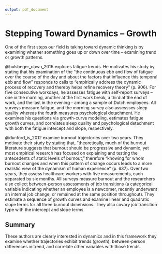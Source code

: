 ```yaml
---
output: pdf_document
---
```


# Stepping Toward Dynamics -- Growth

One of the first steps our field is taking toward dynamic thinking is by examining whether something goes up or down over time -- examining trend or growth patterns. 

@hulsheger_dawn_2016 explores fatigue trends. He motivates his study by stating that his examination of the "the continuous ebb and flow of fatigue over the course of the day and about the factors that influence this temporal ebb and flow" responds to calls to "empirically address the dynamic process of recovery and thereby helps refine recovery theory" (p. 906). For five consecutive workdays, he assesses fatigue with self-report surveys -- one in the morning, another at the first work break, a third at the end of work, and the last in the evening -- among a sample of Dutch employees. All surveys measure fatigue, and the morning survey also assessses sleep quality whereas the fourth measures psychological detachment. He examines his questions via growth-curve modeling, estimates fatigue growth curves, and correlates sleep quality and psychological detachment with both the fatigue intercept and slope, respectively. 

@dunford_is_2012 examine burnout trajectories over two years. They motivate their study by stating that, "theoretically, much of the burnout literature suggests that burnout should be progressive and dynamic, yet most empirical research has focused on explaining and testing the antecedents of static levels of burnout," therefore "knowing for whom burnout changes and when this pattern of change occurs leads to a more realistic view of the dynamism of human experience" (p. 637). Over two years, they assess healthcare workers with five measurements, each separated by six months. All surveys measure burnout and the researchers also collect between-person assessments of job transitions (a categorical variable indicating whether an employee is a newcomer, recently underwent an internal job change, or remained at the same position throughout). They estimate a sequence of growth curves and examine linear and quadratic slope terms for all three burnout dimensions. They also covary job transition type with the intercept and slope terms. 

## Summary

These authors are clearly interested in dynamics and in this framework they examine whether trajectories exhibit trends (growth), between-person differences in trend, and correlate other variables with those trends. 